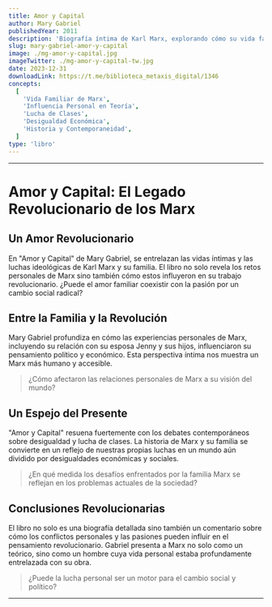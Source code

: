 ```yaml
---
title: Amor y Capital
author: Mary Gabriel
publishedYear: 2011
description: 'Biografía íntima de Karl Marx, explorando cómo su vida familiar influenció su pensamiento revolucionario y cómo esto se refleja en los desafíos socioeconómicos actuales.'
slug: mary-gabriel-amor-y-capital
image: ./mg-amor-y-capital.jpg
imageTwitter: ./mg-amor-y-capital-tw.jpg
date: 2023-12-31
downloadLink: https://t.me/biblioteca_metaxis_digital/1346
concepts:
  [
    'Vida Familiar de Marx',
    'Influencia Personal en Teoría',
    'Lucha de Clases',
    'Desigualdad Económica',
    'Historia y Contemporaneidad',
  ]
type: 'libro'
---
```


---

# Amor y Capital: El Legado Revolucionario de los Marx

## Un Amor Revolucionario

En "Amor y Capital" de Mary Gabriel, se entrelazan las vidas íntimas y las luchas ideológicas de Karl Marx y su familia. El libro no solo revela los retos personales de Marx sino también cómo estos influyeron en su trabajo revolucionario. ¿Puede el amor familiar coexistir con la pasión por un cambio social radical?

## Entre la Familia y la Revolución

Mary Gabriel profundiza en cómo las experiencias personales de Marx, incluyendo su relación con su esposa Jenny y sus hijos, influenciaron su pensamiento político y económico. Esta perspectiva íntima nos muestra un Marx más humano y accesible.

> ¿Cómo afectaron las relaciones personales de Marx a su visión del mundo?

## Un Espejo del Presente

"Amor y Capital" resuena fuertemente con los debates contemporáneos sobre desigualdad y lucha de clases. La historia de Marx y su familia se convierte en un reflejo de nuestras propias luchas en un mundo aún dividido por desigualdades económicas y sociales.

> ¿En qué medida los desafíos enfrentados por la familia Marx se reflejan en los problemas actuales de la sociedad?

## Conclusiones Revolucionarias

El libro no solo es una biografía detallada sino también un comentario sobre cómo los conflictos personales y las pasiones pueden influir en el pensamiento revolucionario. Gabriel presenta a Marx no solo como un teórico, sino como un hombre cuya vida personal estaba profundamente entrelazada con su obra.

> ¿Puede la lucha personal ser un motor para el cambio social y político?

---
